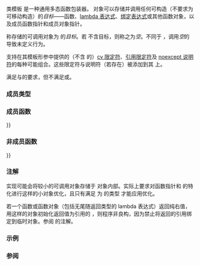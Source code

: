 {{cpp/title|move_only_function}}
{{cpp/utility/functional/move_only_function/navbar}}
{{dcl begin}}
{{dcl header|functional}}
{{dcl|num=1|since=c++23|
template&lt; class... &gt;
class move_only_function; // 不定义
}}
{{dcl|num=2|since=c++23|
template&lt; class R, class... Args &gt;
class move_only_function&lt;R(Args...)&gt;;
template&lt; class R, class... Args &gt;
class move_only_function&lt;R(Args...) noexcept&gt;;
template&lt; class R, class... Args &gt;
class move_only_function&lt;R(Args...) &amp;&gt;;
template&lt; class R, class... Args &gt;
class move_only_function&lt;R(Args...) &amp; noexcept&gt;;
template&lt; class R, class... Args &gt;
class move_only_function&lt;R(Args...) &amp;&amp;&gt;;
template&lt; class R, class... Args &gt;
class move_only_function&lt;R(Args...) &amp;&amp; noexcept&gt;;
template&lt; class R, class... Args &gt;
class move_only_function&lt;R(Args...) const&gt;;
template&lt; class R, class... Args &gt;
class move_only_function&lt;R(Args...) const noexcept&gt;;
template&lt; class R, class... Args &gt;
class move_only_function&lt;R(Args...) const &amp;&gt;;
template&lt; class R, class... Args &gt;
class move_only_function&lt;R(Args...) const &amp; noexcept&gt;;
template&lt; class R, class... Args &gt;
class move_only_function&lt;R(Args...) const &amp;&amp;&gt;;
template&lt; class R, class... Args &gt;
class move_only_function&lt;R(Args...) const &amp;&amp; noexcept&gt;;
}}
{{dcl end}}

类模板 {{tt|std::move_only_function}} 是一种通用多态函数包装器。{{tt|std::move_only_function}} 对象可以存储并调用任何可构造（不要求为可移动构造）的{{named req|Callable}}''目标''——函数、[[cpp/language/lambda|lambda 表达式]]、[[cpp/utility/functional/bind|绑定表达式]]或其他函数对象，以及成员函数指针和成员对象指针。

称存储的可调用对象为 {{tt|std::move_only_function}} 的''目标''。若 {{tt|std::move_only_function}} 不含目标，则称之为''空''。不同于 {{lc|std::function}}，调用''空''的 {{tt|std::move_only_function}} 导致未定义行为。

{{tt|std::move_only_functions}} 支持在其模板形参中提供的（不含 {{c|volatile}} 的）[[cpp/language/member functions#有 cv 限定符的成员函数|cv 限定符]]、[[cpp/language/member functions#有引用限定符的成员函数|引用限定符]]及 [[cpp/language/noexcept spec|noexcept 说明符]]的每种可能组合。这些限定符与说明符（若存在）被添加到其 {{rlt|operator()}} 上。

{{tt|std::move_only_function}} 满足{{named req|MoveConstructible}}与{{named req|MoveAssignable}}的要求，但不满足{{named req|CopyConstructible}}或{{named req|CopyAssignable}}。

===成员类型===
{{dsc begin}}
{{dsc hitem|类型|定义}}
{{dsc|{{tt|result_type}}|{{tt|R}}}}
{{dsc end}}

===成员函数===
{{dsc begin}}
{{dsc inc|cpp/utility/functional/move_only_function/dsc constructor}}
{{dsc inc|cpp/utility/functional/move_only_function/dsc destructor}}
{{dsc inc|cpp/utility/functional/move_only_function/dsc operator{{=}}}}
{{dsc inc|cpp/utility/functional/move_only_function/dsc swap}}
{{dsc inc|cpp/utility/functional/move_only_function/dsc operator_bool}}
{{dsc inc|cpp/utility/functional/move_only_function/dsc operator()}}
{{dsc end}}

===非成员函数===
{{dsc begin}}
{{dsc inc|cpp/utility/functional/move_only_function/dsc swap2}}
{{dsc inc|cpp/utility/functional/move_only_function/dsc operator{{==}}}}
{{dsc end}}

===注解===
实现可能会将较小的可调用对象存储于 {{tt|std::move_only_function}} 对象内部。实际上要求对函数指针和 {{lc|std::reference_wrapper}} 的特化进行这样的小对象优化，且只有满足 {{c|std::is_nothrow_move_constructible_v&lt;T&gt;}} 为 {{c|true}} 的类型 {{tt|T}} 才能应用优化。

若一个函数或函数对象（包括无尾随返回类型的 lambda 表达式）返回纯右值，用这样的对象初始化返回值为引用的 {{tt|std::move_only_function}}，则程序非良构，因为禁止将返回的引用绑定到临时对象。参阅 {{rlpt|function#注解|std::function}} 的注解。

{{feature test macro|__cpp_lib_move_only_function|std=C++23|value=202110L|{{tt|std::move_only_function}}}}

===示例===
{{example
|code=
#include &lt;functional&gt;
#include &lt;future&gt;
#include &lt;iostream&gt;

int main()
{
    std::packaged_task&lt;double()&gt; packaged_task([](){ return 3.14159; });

    std::future&lt;double&gt; future = packaged_task.get_future();

    auto lambda = [task = std::move(packaged_task)]() mutable { task(); };

//  std::function&lt;void()&gt; function = std::move(lambda); // 错误
    std::move_only_function&lt;void()&gt; function = std::move(lambda); // OK

    function();

    std::cout &lt;&lt; future.get();
}
|output=
3.14159
}}

===参阅===
{{dsc begin}}
{{dsc inc|cpp/utility/functional/dsc function}}
{{dsc inc|cpp/utility/functional/dsc function_ref}}
{{dsc inc|cpp/utility/functional/dsc copyable_function}}
{{dsc end}}

{{langlinks|de|en|es|fr|it|ja|pt|ru}}